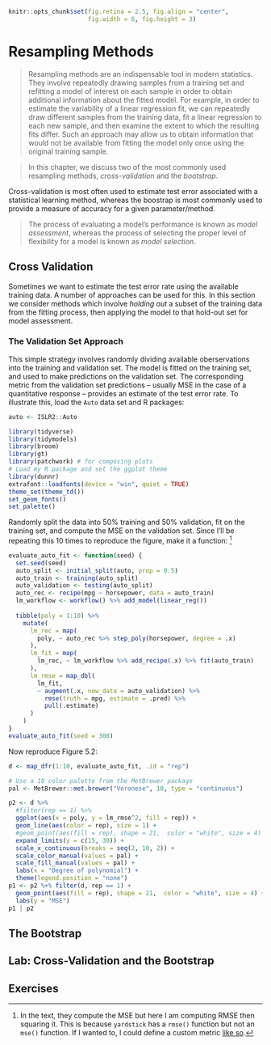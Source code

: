 ```r
knitr::opts_chunk$set(fig.retina = 2.5, fig.align = "center",
                      fig.width = 6, fig.height = 3)
```

# Resampling Methods

>Resampling methods are an indispensable tool in modern statistics. They
involve repeatedly drawing samples from a training set and refitting a model
of interest on each sample in order to obtain additional information about
the fitted model. For example, in order to estimate the variability of a linear
regression fit, we can repeatedly draw different samples from the training
data, fit a linear regression to each new sample, and then examine the
extent to which the resulting fits differ. Such an approach may allow us to
obtain information that would not be available from fitting the model only
once using the original training sample.

>In this chapter, we discuss two of the most commonly
used resampling methods, *cross-validation* and the *bootstrap*.

Cross-validation is most often used to estimate test error associated with a statistical learning method, whereas the boostrap is most commonly used to provide a measure of accuracy for a given parameter/method.

> The process
of evaluating a model’s performance is known as *model assessment*, whereas 
the process of selecting the proper level of flexibility for a model is known as *model selection*.

## Cross Validation

Sometimes we want to estimate the test error rate using the available training data.
A number of approaches can be used for this.
In this section we consider methods which involve *holding out* a subset of the training data from the fitting process, then applying the model to that hold-out set for model assessment.

### The Validation Set Approach

This simple strategy involves randomly dividing available oberservations into the training and validation set.
The model is fitted on the training set, and used to make predictions on the validation set.
The corresponding metric from the validation set predictions -- usually MSE in the case of a quantitative response -- provides an estimate of the test error rate.
To illustrate this, load the `Auto` data set and R packages:

```r
auto <- ISLR2::Auto

library(tidyverse)
library(tidymodels)
library(broom)
library(gt)
library(patchwork) # for composing plots
# Load my R package and set the ggplot theme
library(dunnr)
extrafont::loadfonts(device = "win", quiet = TRUE)
theme_set(theme_td())
set_geom_fonts()
set_palette()
```

Randomly split the data into 50% training and 50% validation, fit on the training set, and compute the MSE on the validation set.
Since I'll be repeating this 10 times to reproduce the figure, make it a function:
^[In the text, they compute the MSE but here I am computing RMSE then squaring it. This is because `yardstick` has a `rmse()` function but not an `mse()` function. If I wanted to, I could define a custom metric [like so](https://yardstick.tidymodels.org/articles/custom-metrics.html).]


```r
evaluate_auto_fit <- function(seed) {
  set.seed(seed)
  auto_split <- initial_split(auto, prop = 0.5)
  auto_train <- training(auto_split)
  auto_validation <- testing(auto_split)
  auto_rec <- recipe(mpg ~ horsepower, data = auto_train)
  lm_workflow <- workflow() %>% add_model(linear_reg())
    
  tibble(poly = 1:10) %>%
    mutate(
      lm_rec = map(
        poly, ~ auto_rec %>% step_poly(horsepower, degree = .x)
      ),
      lm_fit = map(
        lm_rec, ~ lm_workflow %>% add_recipe(.x) %>% fit(auto_train)
      ),
      lm_rmse = map_dbl(
        lm_fit,
        ~ augment(.x, new_data = auto_validation) %>%
          rmse(truth = mpg, estimate = .pred) %>%
          pull(.estimate)
      )
    )
}
evaluate_auto_fit(seed = 308)
```

Now reproduce Figure 5.2:

```r
d <- map_dfr(1:10, evaluate_auto_fit, .id = "rep")

# Use a 10 color palette from the MetBrewer package
pal <- MetBrewer::met.brewer("Veronese", 10, type = "continuous")

p2 <- d %>%
  #filter(rep == 1) %>%
  ggplot(aes(x = poly, y = lm_rmse^2, fill = rep)) +
  geom_line(aes(color = rep), size = 1) +
  #geom_point(aes(fill = rep), shape = 21,  color = "white", size = 4) +
  expand_limits(y = c(15, 30)) +
  scale_x_continuous(breaks = seq(2, 10, 2)) +
  scale_color_manual(values = pal) +
  scale_fill_manual(values = pal) +
  labs(x = "Degree of polynomial") +
  theme(legend.position = "none")
p1 <- p2 %+% filter(d, rep == 1) +
  geom_point(aes(fill = rep), shape = 21,  color = "white", size = 4) +
  labs(y = "MSE")
p1 | p2
```


## The Bootstrap

## Lab: Cross-Validation and the Bootstrap

## Exercises
